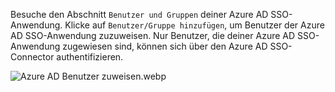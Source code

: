 Besuche den Abschnitt `Benutzer und Gruppen` deiner Azure AD SSO-Anwendung. Klicke auf `Benutzer/Gruppe hinzufügen`, um Benutzer der Azure AD SSO-Anwendung zuzuweisen. Nur Benutzer, die deiner Azure AD SSO-Anwendung zugewiesen sind, können sich über den Azure AD SSO-Connector authentifizieren.

![Azure AD Benutzer zuweisen.webp](./assets/azure_ad_assign_users.webp)

